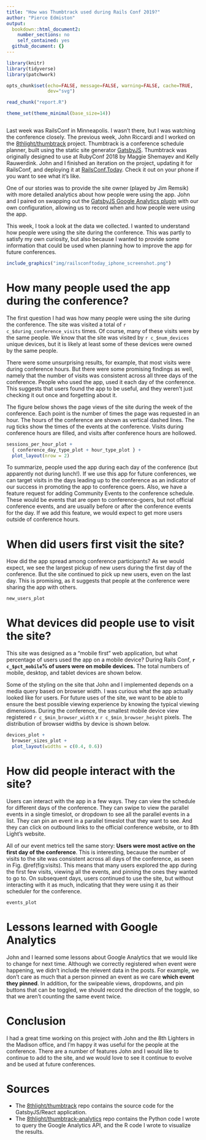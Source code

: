 ```yaml
---
title: "How was Thumbtrack used during Rails Conf 2019?"
author: "Pierce Edmiston"
output:
  bookdown::html_document2:
    number_sections: no
    self_contained: yes
  github_document: {}
---
```

```r
library(knitr)
library(tidyverse)
library(patchwork)

opts_chunk$set(echo=FALSE, message=FALSE, warning=FALSE, cache=TRUE,
               dev="svg")

read_chunk("report.R")

theme_set(theme_minimal(base_size=14))
```
```r
```

Last week was RailsConf in Minneapolis. I wasn't there, but I was watching the
conference closely. The previous week, John Riccardi and I worked on the
[8thlight/thumbtrack](https://github.com/8thlight/thumbtrack) project.
Thumbtrack is a conference schedule planner, built using the static site
generator [GatsbyJS](https://www.gatsbyjs.org/). Thumbtrack was originally
designed to use at
RubyConf 2018 by Maggie Shemayev and Kelly Rauwerdink. John and I finished an
iteration on the project, updating it for RailsConf, and deploying it at
[RailsConf.Today](https://railsconf.today). Check it out on your phone if you
want to see what it's like.

One of our stories was to provide the site owner (played by Jim Remsik) with more
detailed analytics about how people were using the app. John and I paired on
swapping out the [GatsbyJS Google Analytics
plugin](https://www.gatsbyjs.org/packages/gatsby-plugin-google-analytics/) with
our own configuration, allowing us to record when and how people were using the
app.

This week, I took a look at the data we collected. I wanted to understand how
people were using the site during the conference.  This was partly to satisfy my
own curiosity, but also because I wanted to provide some information that could 
be used when planning how to improve the app for future conferences.

```r
include_graphics("img/railsconftoday_iphone_screenshot.png")
```

# How many people used the app during the conference?

The first question I had was how many people were using the site during the
conference. The site was visited a total of `r c_$during_conference_visits`
times.  Of course, many of these visits were by the same people. We know that
the site was visited by `r c_$num_devices` unique devices, but it is likely at
least some of these devices were owned by the same people.  <!-- We can surmise
that railsconf.today was visited by somewhat less than r c_$pct_of_conf% of the
people at a r c_$conf_size-person conference.-->

There were some unsurprising results, for example, that most visits were during
conference hours. But there were some promising findings as well, namely that
the number of visits was consistent across all three days of the conference.
People who used the app, used it each day of the conference. This suggests that
users found the app to be useful, and they weren't just checking it out once
and forgetting about it.

The figure below shows the page views of the site during the week of the
conference. Each point is the number of times the page was requested in an hour.
The hours of the conference are shown as vertical dashed lines. The rug ticks
show the times of the events at the conference. Visits during conference hours
are filled, and visits after conference hours are hollowed.

```r
sessions_per_hour_plot +
  { conference_day_type_plot + hour_type_plot } +
  plot_layout(nrow = 2)
```

To summarize, people used the app during each day of the conference (but
apparently not during lunch!). If we use this app for future conferences, we can
target visits in the days leading up to the conference as an indicator of our
success in promoting the app to conference goers. Also, we have a feature
request for adding Community Events to the conference schedule. These would be
events that are open to conference-goers, but not official conference events,
and are usually before or after the conference events for the day. If we add
this feature, we would expect to get more users outside of conference hours.

# When did users first visit the site?

How did the app spread among conference participants? As we would expect, we see
the largest pickup of new users during the first day of the conference. But the
site continued to pick up new users, even on the last day. This is promising, as
it suggests that people at the conference were sharing the app with others.

```r
new_users_plot
```

# What devices did people use to visit the site?

This site was designed as a "mobile first" web application, but what percentage
of users used the app on a mobile device? During Rails Conf, **`r c_$pct_mobile`%
of users were on mobile devices.** The total numbers of mobile, desktop, and
tablet devices are shown below.

Some of the styling on the site that John and I implemented depends on a media
query based on browser width. I was curious what the app actually looked like
for users. For future uses of the site, we want to be able to ensure the best
possible viewing experience by knowing the typical viewing dimensions. During
the conference, the smallest mobile device view registered
`r c_$min_browser_width` x `r c_$min_browser_height` pixels. The distribution of
browser widths by device is shown below.

```r
devices_plot +
  browser_sizes_plot +
  plot_layout(widths = c(0.4, 0.6))
```

# How did people interact with the site?

Users can interact with the app in a few ways. They can view the schedule for
different days of the conference. They can swipe to view the parallel events in
a single timeslot, or dropdown to see all the parallel events in a list. They
can pin an event in a parallel timeslot that they want to see. And they can
click on outbound links to the official conference website, or to 8th Light's
website.

All of our event metrics tell the same story: **Users were most active on the
first day of the conference**. This is interesting, because the number of visits
to the site was consistent across all days of the conference, as seen in Fig.
\@ref(fig:visits). This means that many users explored the app during the first
few visits, viewing all the events, and pinning the ones they wanted to go to.
On subsequent days, users continued to use the site, but without interacting
with it as much, indicating that they were using it as their scheduler for the
conference.

```r
events_plot
```

# Lessons learned with Google Analytics

John and I learned some lessons about Google Analytics that we would like to
change for next time. Although we correctly registered when event were
happening, we didn't include the relevent data in the posts. For example, we
don't care as much that a person pinned an event as we care **which event they
pinned**. In addition, for the swipeable views, dropdowns, and pin buttons that
can be toggled, we should record the direction of the toggle, so that we aren't
counting the same event twice.

# Conclusion

I had a great time working on this project with John and the 8th Lighters in the
Madison office, and I'm happy it was useful for the people at the conference.
There are a number of features John and I would like to continue to add to the
site, and we would love to see it continue to evolve and be used at future
conferences.

# Sources

* The [8thlight/thumbtrack](https://github.com/8thlight/thumbtrack) repo contains the source
  code for the GatsbyJS/React application.
* The [8thlight/thumbtrack-analytics](https://github.com/8thlight/thumbtrack-analytics) repo
  contains the Python code I wrote to query the Google Analytics API, and the R code I wrote
  to visualize the results.
